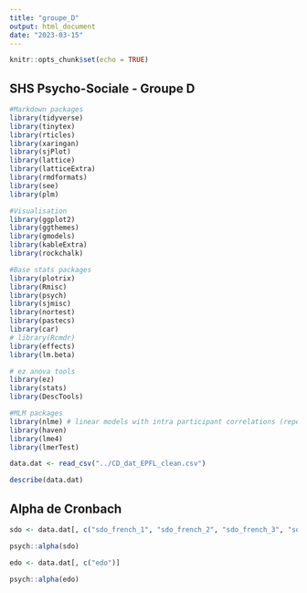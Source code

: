 ```yaml
---
title: "groupe_D"
output: html_document
date: "2023-03-15"
---
```


```r
knitr::opts_chunk$set(echo = TRUE)
```

## SHS Psycho-Sociale - Groupe D

```r
#Markdown packages
library(tidyverse)
library(tinytex)
library(rticles)
library(xaringan)
library(sjPlot)
library(lattice)
library(latticeExtra)
library(rmdformats)
library(see)
library(plm)

#Visualisation
library(ggplot2)
library(ggthemes)
library(gmodels)
library(kableExtra)
library(rockchalk)

#Base stats packages
library(plotrix)
library(Rmisc)
library(psych)
library(sjmisc)
library(nortest)
library(pastecs)
library(car)
# library(Rcmdr)
library(effects)
library(lm.beta)

# ez anova tools
library(ez)
library(stats)
library(DescTools)

#MLM packages
library(nlme) # linear models with intra participant correlations (repeated measures)
library(haven)
library(lme4)
library(lmerTest)
```

```r
data.dat <- read_csv("../CD_dat_EPFL_clean.csv")
```

```r
describe(data.dat)
```

## Alpha de Cronbach

```r
sdo <- data.dat[, c("sdo_french_1", "sdo_french_2", "sdo_french_3", "sdo_french_4", "sdo_french_5", "sdo_french_6", "sdo_french_7", "sdo_french_8", "sdo_french_9", "sdo_french_10", "sdo_french_11", "sdo_french_12", "sdo_french_13", "sdo_french_14", "sdo_french_15", "sdo_french_16")]

psych::alpha(sdo)
```

```r
edo <- data.dat[, c("edo")]

psych::alpha(edo)
```